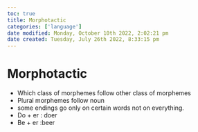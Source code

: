 ```yaml
---
toc: true
title: Morphotactic
categories: ['language']
date modified: Monday, October 10th 2022, 2:02:21 pm
date created: Tuesday, July 26th 2022, 8:33:15 pm
---
```


# Morphotactic
- Which class of morphemes follow other class of morphemes
- Plural morphemes follow noun
- some endings go only on certain words not on everything.
- Do + er : doer
- Be + er :beer



